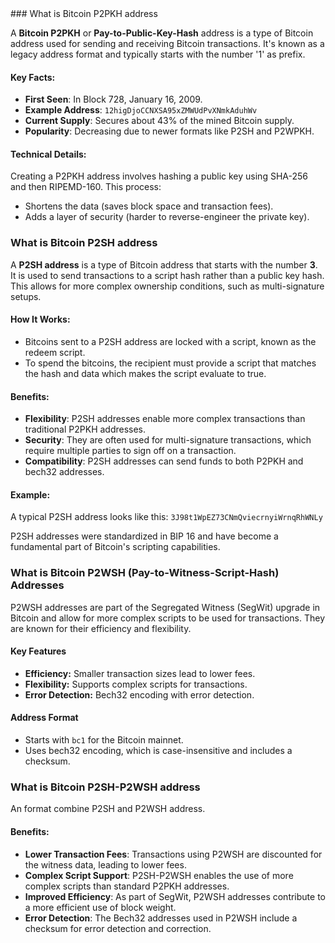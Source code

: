 <div className="markdown-body">
### What is Bitcoin P2PKH address

A **Bitcoin P2PKH** or **Pay-to-Public-Key-Hash** address is a type of Bitcoin address used for sending and receiving Bitcoin transactions. It's known as a legacy address format and typically starts with the number '1' as prefix.

#### Key Facts:

- **First Seen**: In Block 728, January 16, 2009.
- **Example Address**: `12higDjoCCNXSA95xZMWUdPvXNmkAduhWv`
- **Current Supply**: Secures about 43% of the mined Bitcoin supply.
- **Popularity**: Decreasing due to newer formats like P2SH and P2WPKH.

#### Technical Details:
Creating a P2PKH address involves hashing a public key using SHA-256 and then RIPEMD-160. This process:
- Shortens the data (saves block space and transaction fees).
- Adds a layer of security (harder to reverse-engineer the private key).

### What is Bitcoin P2SH address

A **P2SH address** is a type of Bitcoin address that starts with the number **3**. It is used to send transactions to a script hash rather than a public key hash. This allows for more complex ownership conditions, such as multi-signature setups.

#### How It Works:
- Bitcoins sent to a P2SH address are locked with a script, known as the redeem script.
- To spend the bitcoins, the recipient must provide a script that matches the hash and data which makes the script evaluate to true.

#### Benefits:
- **Flexibility**: P2SH addresses enable more complex transactions than traditional P2PKH addresses.
- **Security**: They are often used for multi-signature transactions, which require multiple parties to sign off on a transaction.
- **Compatibility**: P2SH addresses can send funds to both P2PKH and bech32 addresses.

#### Example:
A typical P2SH address looks like this:
`3J98t1WpEZ73CNmQviecrnyiWrnqRhWNLy`

P2SH addresses were standardized in BIP 16 and have become a fundamental part of Bitcoin's scripting capabilities.

### What is Bitcoin P2WSH (Pay-to-Witness-Script-Hash) Addresses

P2WSH addresses are part of the Segregated Witness (SegWit) upgrade in Bitcoin and allow for more complex scripts to be used for transactions. They are known for their efficiency and flexibility.

#### Key Features
- **Efficiency:** Smaller transaction sizes lead to lower fees.
- **Flexibility:** Supports complex scripts for transactions.
- **Error Detection:** Bech32 encoding with error detection.

#### Address Format
- Starts with `bc1` for the Bitcoin mainnet.
- Uses bech32 encoding, which is case-insensitive and includes a checksum.

### What is Bitcoin P2SH-P2WSH address

An format combine P2SH and P2WSH address.

#### Benefits:
- **Lower Transaction Fees**: Transactions using P2WSH are discounted for the witness data, leading to lower fees.
- **Complex Script Support**: P2SH-P2WSH enables the use of more complex scripts than standard P2PKH addresses.
- **Improved Efficiency**: As part of SegWit, P2WSH addresses contribute to a more efficient use of block weight.
- **Error Detection**: The Bech32 addresses used in P2WSH include a checksum for error detection and correction.
</div>
